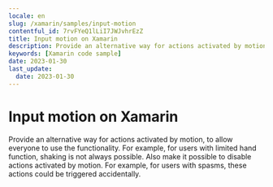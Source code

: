 ```yaml
---
locale: en
slug: /xamarin/samples/input-motion
contentful_id: 7rvFYeQ1lLiI7JWJvhrEzZ
title: Input motion on Xamarin
description: Provide an alternative way for actions activated by motion, to allow everyone to use the functionality.
keywords: [Xamarin code sample]
date: 2023-01-30
last_update:
  date: 2023-01-30
---
```


# Input motion on Xamarin

Provide an alternative way for actions activated by motion, to allow everyone to use the functionality. For example, for users with limited hand function, shaking is not always possible. Also make it possible to disable actions activated by motion. For example, for users with spasms, these actions could be triggered accidentally.

<CodeSample id="input-motion" locale="en" platform="xamarin"/>
